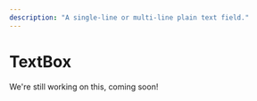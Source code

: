 ---
description: "A single-line or multi-line plain text field."
---

# TextBox

We're still working on this, coming soon!

